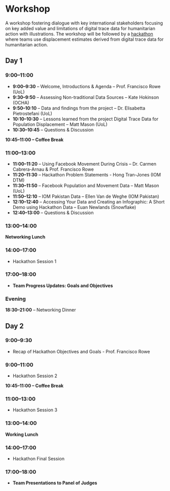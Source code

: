 # Workshop {#sec-workshop .unnumbered}

A workshop fostering dialogue with key international stakeholders focusing on key added value and limitations of digital trace data for humanitarian action with illustrations. The workshop will be followed by a [hackathon](https://pietrostefani.github.io/pop-displacement-disaster/hackathon.html) where teams use displacement estimates derived from digital trace data for humanitarian action. 

## Day 1

### 9:00–11:00

- **9:00–9:30** – Welcome, Introductions & Agenda – Prof. Francisco Rowe (UoL)
- **9:30–9:50** – Assessing Non-traditional Data Sources – Kate Hokinson (OCHA)  
- **9:50–10:10** – Data and findings from the project – Dr. Elisabetta Pietrostefani (UoL)
- **10:10–10:30** – Lessons learned from the project Digital Trace Data for Population Displacement – Matt Mason (UoL)
- **10:30–10:45** – Questions & Discussion  

<div style="text-align: left;"><strong>10:45–11:00 – Coffee Break</strong></div> 

### 11:00–13:00

- **11:00–11:20** – Using Facebook Movement During Crisis – Dr. Carmen Cabrera-Arnau & Prof. Francisco Rowe  
- **11:20–11:30** – Hackathon Problem Statements - Hong Tran-Jones (IOM DTM)
- **11:30–11:50** – Facebook Population and Movement Data – Matt Mason (UoL)
- **11:50–12:10** – IOM Pakistan Data – Ellen Van de Weghe (IOM Pakistan)
- **12:10–12:40** – Accessing Your Data and Creating an Infographic: A Short Demo using Hackathon Data – Euan Newlands (Snowflake)
- **12:40–13:00** – Questions & Discussion  

### 13:00–14:00

**Networking Lunch**

### 14:00–17:00

- Hackathon Session 1

### 17:00–18:00

- **Team Progress Updates: Goals and Objectives**

### Evening

**18:30–21:00** – Networking Dinner

## Day 2

### 9:00–9:30

- Recap of Hackathon Objectives and Goals - Prof. Francisco Rowe

### 9:00–11:00

- Hackathon Session 2

<div style="text-align: left;"><strong>10:45–11:00 – Coffee Break</strong></div>

### 11:00–13:00

- Hackathon Session 3

### 13:00–14:00

**Working Lunch**

### 14:00–17:00

- Hackathon Final Session

### 17:00–18:00

- **Team Presentations to Panel of Judges**